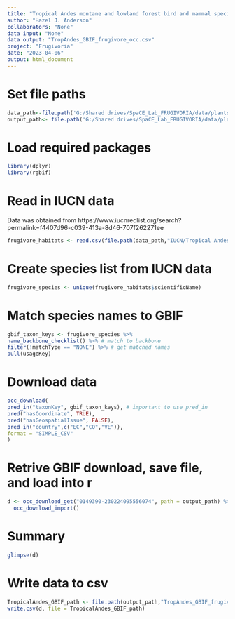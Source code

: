 ```yaml
---
title: "Tropical Andes montane and lowland forest bird and mammal species GBIF"
author: "Hazel J. Anderson"
collaborators: "None"
data input: "None"
data output: "TropAndes_GBIF_frugivore_occ.csv"
project: "Frugivoria"
date: "2023-04-06"
output: html_document
---
```


# Set file paths
```r
data_path<-file.path('G:/Shared drives/SpaCE_Lab_FRUGIVORIA/data/plants/L0')
output_path<- file.path('G:/Shared drives/SpaCE_Lab_FRUGIVORIA/data/plants/L0')
```

# Load required packages
```r
library(dplyr)
library(rgbif) 
```

# Read in IUCN data
Data was obtained from https://www.iucnredlist.org/search?permalink=f4407d96-c039-413a-8d46-707f262271ee
```r
frugivore_habitats <- read.csv(file.path(data_path,"IUCN/Tropical Andes Birds and Mammals - Search Results/habitats.csv"))
```

# Create species list from IUCN data
```r
frugivore_species <- unique(frugivore_habitats$scientificName)
```

# Match species names to GBIF
```r
gbif_taxon_keys <- frugivore_species %>% 
name_backbone_checklist() %>% # match to backbone 
filter(!matchType == "NONE") %>% # get matched names
pull(usageKey) 
```

# Download data
```r
occ_download(
pred_in("taxonKey", gbif_taxon_keys), # important to use pred_in
pred("hasCoordinate", TRUE),
pred("hasGeospatialIssue", FALSE),
pred_in("country",c("EC","CO","VE")), 
format = "SIMPLE_CSV"
)
```

# Retrive GBIF download, save file, and load into r
```r
d <- occ_download_get("0149390-230224095556074", path = output_path) %>%
  occ_download_import()
```

# Summary 
```r
glimpse(d)
```

# Write data to csv
```r
TropicalAndes_GBIF_path <- file.path(output_path,"TropAndes_GBIF_frugivore_occ.csv") 
write.csv(d, file = TropicalAndes_GBIF_path)
```